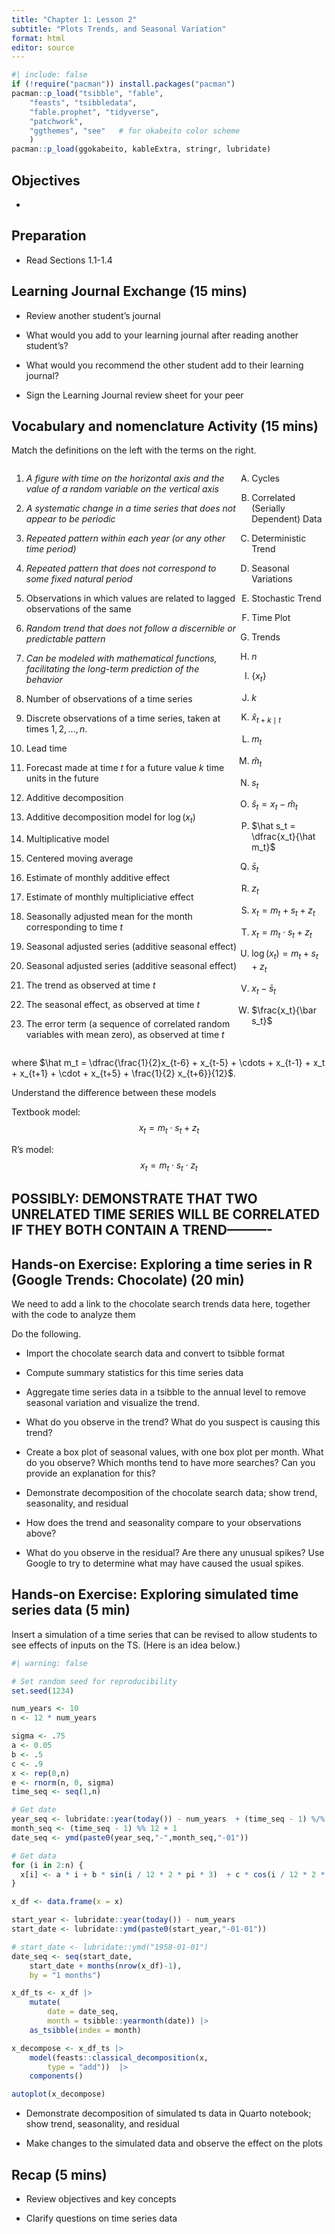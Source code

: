 ```yaml
---
title: "Chapter 1: Lesson 2"
subtitle: "Plots Trends, and Seasonal Variation"
format: html
editor: source
---
```


```r
#| include: false
if (!require("pacman")) install.packages("pacman")
pacman::p_load("tsibble", "fable", 
    "feasts", "tsibbledata",
    "fable.prophet", "tidyverse",
    "patchwork",
    "ggthemes", "see"   # for okabeito color scheme
    )
pacman::p_load(ggokabeito, kableExtra, stringr, lubridate)
```


## Objectives

-   

## Preparation

-   Read Sections 1.1-1.4
 
## Learning Journal Exchange (15 mins)

-   Review another student's journal

-   What would you add to your learning journal after reading another student's?

-   What would you recommend the other student add to their learning journal?

-   Sign the Learning Journal review sheet for your peer


## Vocabulary and nomenclature Activity (15 mins)

Match the definitions on the left with the terms on the right.

<!-- https://bookdown.org/yihui/rmarkdown-cookbook/multi-column.html -->

::: {style="display: flex;"}
<div>

1.  *A figure with time on the horizontal axis and the value of a random variable on the vertical axis*

2.  *A systematic change in a time series that does not appear to be periodic*

3.  *Repeated pattern within each year (or any other time period)*

4.  *Repeated pattern that does not correspond to some fixed natural period*

5.  Observations in which values are related to lagged observations of the same

6.  *Random trend that does not follow a discernible or predictable pattern*

7.  *Can be modeled with mathematical functions, facilitating the long-term prediction of the behavior*

8.  Number of observations of a time series

9.  Discrete observations of a time series, taken at times $1, 2, \ldots, n$.

10. Lead time

11. Forecast made at time $t$ for a future value $k$ time units in the future

12. Additive decomposition

13. Additive decomposition model for $\log(x_t)$

14. Multiplicative model

15. Centered moving average

16. Estimate of monthly additive effect

17. Estimate of monthly multipliciative effect

18. Seasonally adjusted mean for the month corresponding to time $t$

19. Seasonal adjusted series (additive seasonal effect)

20. Seasonal adjusted series (additive seasonal effect)

21. The trend as observed at time $t$

22. The seasonal effect, as observed at time $t$

23. The error term (a sequence of correlated random variables with mean zero), as observed at time $t$

</div>

<div>

A.  Cycles

B.  Correlated (Serially Dependent) Data

C.  Deterministic Trend

D.  Seasonal Variations

E.  Stochastic Trend

F.  Time Plot

G.  Trends

H.  $n$

I.  $\{x_t\}$

J.  $k$

K.  $\hat x_{t+k \mid t}$

L.  $m_t$

M.  $\hat m_t$

N.  $s_t$

O.  $\hat s_t = x_t - \hat m_t$

P.  $\hat s_t = \dfrac{x_t}{\hat m_t}$

Q.  $\bar s_t$

R.  $z_t$

S.  $x_t = m_t + s_t + z_t$

T.  $x_t = m_t \cdot s_t + z_t$

U.  $\log(x_t) = m_t + s_t + z_t$

V.  $x_t - \bar s_t$

W.  $\frac{x_t}{\bar s_t}$

</div>
:::

where $\hat m_t = \dfrac{\frac{1}{2}x_{t-6} + x_{t-5} + \cdots + x_{t-1} + x_t + x_{t+1} + \cdot + x_{t+5} + \frac{1}{2} x_{t+6}}{12}$.

::: callout-warning
Understand the difference between these models

Textbook model: $$ x_t = m_t \cdot s_t + z_t $$

R's model: $$ x_t = m_t \cdot s_t \cdot z_t $$
:::

## POSSIBLY: DEMONSTRATE THAT TWO UNRELATED TIME SERIES WILL BE CORRELATED IF THEY BOTH CONTAIN A TREND----------

## Hands-on Exercise: Exploring a time series in R (Google Trends: Chocolate) (20 min)

::: callout-caution
We need to add a link to the chocolate search trends data here, together with the code to analyze them
:::

Do the following.

-   Import the chocolate search data and convert to tsibble format

-   Compute summary statistics for this time series data

-   Aggregate time series data in a tsibble to the annual level to remove seasonal variation and visualize the trend.

-   What do you observe in the trend? What do you suspect is causing this trend?

-   Create a box plot of seasonal values, with one box plot per month. What do you observe? Which months tend to have more searches? Can you provide an explanation for this?

-   Demonstrate decomposition of the chocolate search data; show trend, seasonality, and residual

-   How does the trend and seasonality compare to your observations above?

-   What do you observe in the residual? Are there any unusual spikes? Use Google to try to determine what may have caused the usual spikes.

## Hands-on Exercise: Exploring simulated time series data (5 min)

::: callout-caution
Insert a simulation of a time series that can be revised to allow students to see effects of inputs on the TS. (Here is an idea below.)
:::

```r
#| warning: false

# Set random seed for reproducibility
set.seed(1234) 

num_years <- 10
n <- 12 * num_years

sigma <- .75
a <- 0.05
b <- .5
c <- .9
x <- rep(0,n)
e <- rnorm(n, 0, sigma)
time_seq <- seq(1,n)

# Get date
year_seq <- lubridate::year(today()) - num_years  + (time_seq - 1) %/% 12
month_seq <- (time_seq - 1) %% 12 + 1
date_seq <- ymd(paste0(year_seq,"-",month_seq,"-01"))

# Get data
for (i in 2:n) {
  x[i] <- a * i + b * sin(i / 12 * 2 * pi * 3)  + c * cos(i / 12 * 2 * pi * 2) + e[i]
}

x_df <- data.frame(x = x)

start_year <- lubridate::year(today()) - num_years
start_date <- lubridate::ymd(paste0(start_year,"-01-01"))

# start_date <- lubridate::ymd("1958-01-01")
date_seq <- seq(start_date,
    start_date + months(nrow(x_df)-1),
    by = "1 months")

x_df_ts <- x_df |>
    mutate(
        date = date_seq,
        month = tsibble::yearmonth(date)) |>
    as_tsibble(index = month)

x_decompose <- x_df_ts |>
    model(feasts::classical_decomposition(x,
        type = "add"))  |>
    components()

autoplot(x_decompose)
```

-   Demonstrate decomposition of simulated ts data in Quarto notebook; show trend, seasonality, and residual

-   Make changes to the simulated data and observe the effect on the plots

## Recap (5 mins)

-   Review objectives and key concepts

-   Clarify questions on time series data

<!-- # NEXT LESSON: Decomposition -->

<!-- ## Preparation -->

<!-- -   Read Sections 1.5-1.6 -->

<!-- ## Review reading journals (15 mins) -->

<!-- -   Review another student's journal -->

<!-- -   What would you add to your learning journal after reading another student's? -->

<!-- -   What would you recommend the other student add to their learning journal? -->

<!-- -   Sign the Learning Journal review sheet for peer -->

<!-- ## Random walks (5-10 mins) -->

<!-- ```          -->

<!-- -   Definition of a random walk -->

<!-- -   Example: tossing a coin and moving left or right one integer on a number line -->

<!-- ``` -->

<!-- ::: callout-caution -->

<!-- Please add simulation of random walk here -->

<!-- ::: -->

<!-- ## Recap (5 mins) -->

<!-- ```          -->

<!-- -   Review objectives and key concepts -->

<!-- -   Clarify questions on course or time series data -->

<!-- ``` -->
